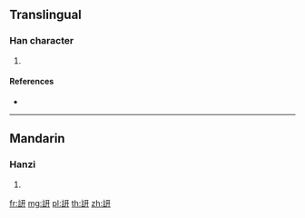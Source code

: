 {{character info/new}}
{{also|詽}}
==Translingual==

===Han character===
{{Han char|rn=149|rad=言|as=04|sn=11|four=|canj=YRMT|ids=⿰言开}}

# {{defn|Han|sort=言04}}

====References====
* {{Han ref|kx=1151.100|dkj=35324|hdz=63944.090|uh=8A2E|ud=35374}}

----

==Mandarin==

===Hanzi===
{{cmn-hanzi|pin=[[xiān]] ([[xian1]])|wg=hsien<sup>1</sup>}}

# {{defn|lang=cmn|sort=言04}}

[[fr:訮]]
[[mg:訮]]
[[pl:訮]]
[[th:訮]]
[[zh:訮]]
